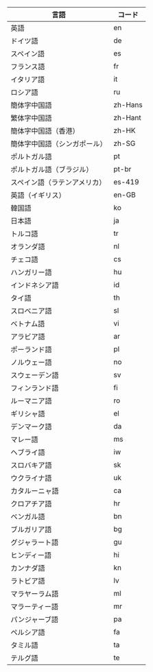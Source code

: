 | 言語               | コード    |
| ---------------------- | ------- |
| 英語                | en      |
| ドイツ語                 | de      |
| スペイン語                | es      |
| フランス語                 | fr      |
| イタリア語                | it      |
| ロシア語                | ru      |
| 簡体字中国語     | zh-Hans |
| 繁体字中国語    | zh-Hant |
| 簡体字中国語（香港）      | zh-HK   |
| 簡体字中国語（シンガポール）      | zh-SG   |
| ポルトガル語             | pt      |
| ポルトガル語（ブラジル）   | pt-br   |
| スペイン語（ラテンアメリカ） | es-419  |
| 英語（イギリス）             | en-GB   |
| 韓国語                 | ko      |
| 日本語               | ja      |
| トルコ語                | tr      |
| オランダ語                  | nl      |
| チェコ語                  | cs      |
| ハンガリー語              | hu      |
| インドネシア語             | id      |
| タイ語                   | th      |
| スロベニア語              | sl      |
| ベトナム語             | vi      |
| アラビア語                 | ar      |
| ポーランド語                 | pl      |
| ノルウェー語              | no      |
| スウェーデン語                | sv      |
| フィンランド語                | fi      |
| ルーマニア語               | ro      |
| ギリシャ語                  | el      |
| デンマーク語                 | da      |
| マレー語                  | ms      |
| ヘブライ語                 | iw      |
| スロバキア語                 | sk      |
| ウクライナ語              | uk      |
| カタルーニャ語                | ca      |
| クロアチア語               | hr      |
| ベンガル語                | bn      |
| ブルガリア語              | bg      |
| グジャラート語               | gu      |
| ヒンディー語                  | hi      |
| カンナダ語                | kn      |
| ラトビア語                | lv      |
| マラヤーラム語              | ml      |
| マラーティー語                | mr      |
| パンジャーブ語                | pa      |
| ペルシア語                | fa      |
| タミル語                  | ta      |
| テルグ語                 | te      |
